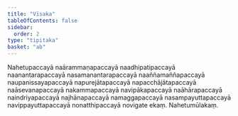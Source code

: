 ```yaml
---
title: "Vīsaka"
tableOfContents: false
sidebar:
  order: 2
type: "tipitaka"
basket: "ab"
---
```



<DynamicBreadcrumb />

<Paragraph number="251">
Nahetupaccayā naārammaṇapaccayā naadhipatipaccayā naanantarapaccayā nasamanantarapaccayā naaññamaññapaccayā naupanissayapaccayā napurejātapaccayā napacchājātapaccayā naāsevanapaccayā nakammapaccayā navipākapaccayā naāhārapaccayā naindriyapaccayā najhānapaccayā namaggapaccayā nasampayuttapaccayā navippayuttapaccayā nonatthipaccayā novigate ekaṃ.

</Paragraph>

<Paragraph number="252" type="center">
Nahetumūlakaṃ.
</Paragraph>
